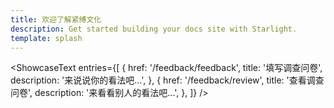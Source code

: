 ```yaml
---
title: 欢迎了解紧缚文化
description: Get started building your docs site with Starlight.
template: splash
---
```



<ShowcaseText
  entries={[
    {
      href: '/feedback/feedback',
      title: '填写调查问卷',
      description: '来说说你的看法吧...',
    },
    {
      href: '/feedback/review',
      title: '查看调查问卷',
      description: '来看看别人的看法吧...',
    },
  ]}
/>